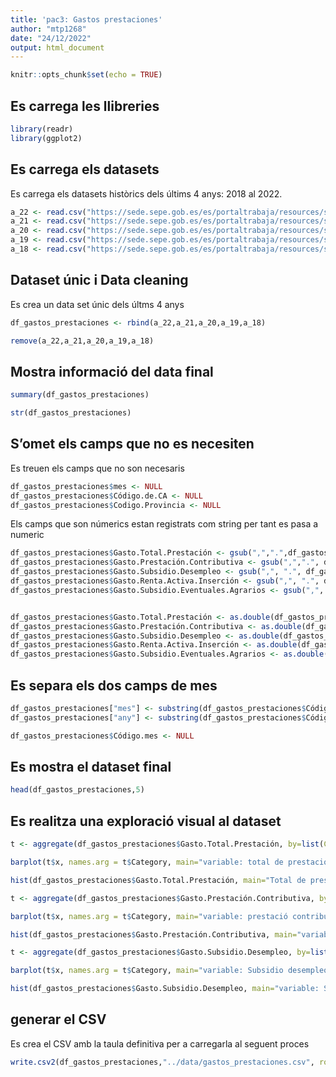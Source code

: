 ```yaml
---
title: 'pac3: Gastos prestaciones'
author: "mtp1268"
date: "24/12/2022"
output: html_document
---
```


```r
knitr::opts_chunk$set(echo = TRUE)
```

## Es carrega les llibreries
```r
library(readr)
library(ggplot2)
```


## Es carrega els datasets
Es carrega els datasets històrics dels últims 4 anys: 2018 al 2022.

```r
a_22 <- read.csv("https://sede.sepe.gob.es/es/portaltrabaja/resources/sede/datos_abiertos/datos/Gastos_Prestaciones_2022_csv.csv", sep = ";", skip=1)
a_21 <- read.csv("https://sede.sepe.gob.es/es/portaltrabaja/resources/sede/datos_abiertos/datos/Gastos_Prestaciones_2021_csv.csv", sep = ";", skip=1)
a_20 <- read.csv("https://sede.sepe.gob.es/es/portaltrabaja/resources/sede/datos_abiertos/datos/Gastos_Prestaciones_2020_csv.csv", sep = ";", skip=1)
a_19 <- read.csv("https://sede.sepe.gob.es/es/portaltrabaja/resources/sede/datos_abiertos/datos/Gastos_Prestaciones_2019_csv.csv", sep = ";", skip=1)
a_18 <- read.csv("https://sede.sepe.gob.es/es/portaltrabaja/resources/sede/datos_abiertos/datos/Gastos_Prestaciones_2018_csv.csv", sep = ";", skip=1)
```

## Dataset únic i Data cleaning
Es crea un data set únic dels últms 4 anys

```r
df_gastos_prestaciones <- rbind(a_22,a_21,a_20,a_19,a_18)

remove(a_22,a_21,a_20,a_19,a_18)
```


## Mostra informació del data final

```r
summary(df_gastos_prestaciones)

str(df_gastos_prestaciones)
```

## S'omet els camps que no es necesiten

Es treuen els camps que no son necesaris
```r
df_gastos_prestaciones$mes <- NULL
df_gastos_prestaciones$Código.de.CA <- NULL
df_gastos_prestaciones$Codigo.Provincia <- NULL
```

Els camps que son númerics estan registrats com string per tant es pasa a numeric
```r
df_gastos_prestaciones$Gasto.Total.Prestación <- gsub(",",".",df_gastos_prestaciones$Gasto.Total.Prestación)
df_gastos_prestaciones$Gasto.Prestación.Contributiva <- gsub(",",".", df_gastos_prestaciones$Gasto.Prestación.Contributiva)
df_gastos_prestaciones$Gasto.Subsidio.Desempleo <- gsub(",", ".", df_gastos_prestaciones$Gasto.Subsidio.Desempleo)
df_gastos_prestaciones$Gasto.Renta.Activa.Inserción <- gsub(",", ".", df_gastos_prestaciones$Gasto.Renta.Activa.Inserción)
df_gastos_prestaciones$Gasto.Subsidio.Eventuales.Agrarios <- gsub(",", ".", df_gastos_prestaciones$Gasto.Subsidio.Eventuales.Agrarios)


df_gastos_prestaciones$Gasto.Total.Prestación <- as.double(df_gastos_prestaciones$Gasto.Total.Prestación)
df_gastos_prestaciones$Gasto.Prestación.Contributiva <- as.double(df_gastos_prestaciones$Gasto.Prestación.Contributiva)
df_gastos_prestaciones$Gasto.Subsidio.Desempleo <- as.double(df_gastos_prestaciones$Gasto.Subsidio.Desempleo)
df_gastos_prestaciones$Gasto.Renta.Activa.Inserción <- as.double(df_gastos_prestaciones$Gasto.Renta.Activa.Inserción)
df_gastos_prestaciones$Gasto.Subsidio.Eventuales.Agrarios <- as.double(df_gastos_prestaciones$Gasto.Subsidio.Eventuales.Agrarios)
```


## Es separa els dos camps de mes

```r
df_gastos_prestaciones["mes"] <- substring(df_gastos_prestaciones$Código.mes,5,6)
df_gastos_prestaciones["any"] <- substring(df_gastos_prestaciones$Código.mes,1,4)

df_gastos_prestaciones$Código.mes <- NULL
```


## Es mostra el dataset final
```r
head(df_gastos_prestaciones,5)
```


## Es realitza una exploració visual al dataset

```r
t <- aggregate(df_gastos_prestaciones$Gasto.Total.Prestación, by=list(Category=df_gastos_prestaciones$any), FUN=sum)

barplot(t$x, names.arg = t$Category, main="variable: total de prestacions")

hist(df_gastos_prestaciones$Gasto.Total.Prestación, main="Total de prestacions")

```


```r
t <- aggregate(df_gastos_prestaciones$Gasto.Prestación.Contributiva, by=list(Category=df_gastos_prestaciones$any), FUN=sum)

barplot(t$x, names.arg = t$Category, main="variable: prestació contributiva")

hist(df_gastos_prestaciones$Gasto.Prestación.Contributiva, main="variable: prestació contributiva")

```



```r
t <- aggregate(df_gastos_prestaciones$Gasto.Subsidio.Desempleo, by=list(Category=df_gastos_prestaciones$any), FUN=sum)

barplot(t$x, names.arg = t$Category, main="variable: Subsidio desempleo")

hist(df_gastos_prestaciones$Gasto.Subsidio.Desempleo, main="variable: Subsidio desempleo")

```


## generar el CSV

Es crea el CSV amb la taula definitiva per a carregarla al seguent proces
```r
write.csv2(df_gastos_prestaciones,"../data/gastos_prestaciones.csv", row.names = FALSE, fileEncoding = "UTF-8")
```

